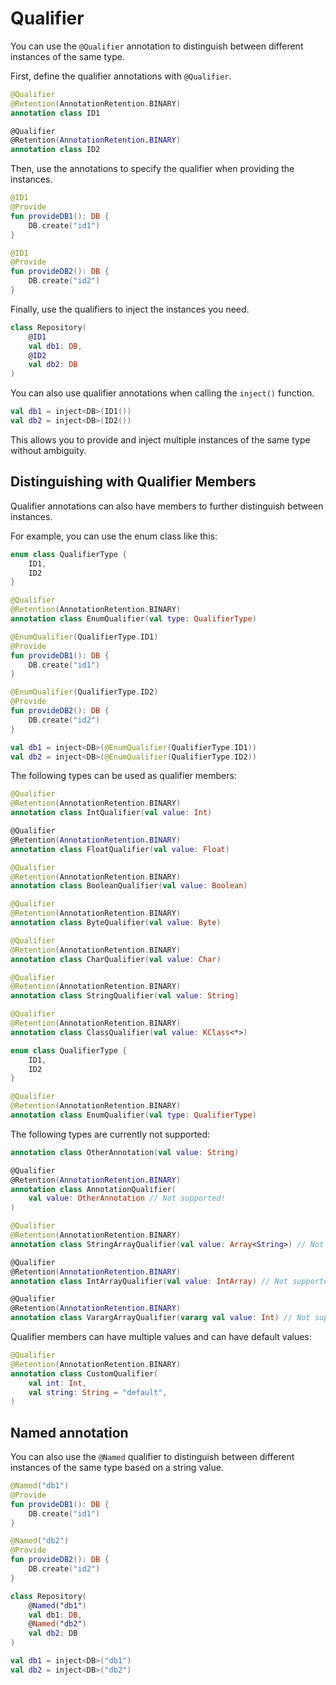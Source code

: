 
# Qualifier
You can use the `@Qualifier` annotation to distinguish between different instances of the same type.

First, define the qualifier annotations with `@Qualifier`.

```kotlin
@Qualifier
@Retention(AnnotationRetention.BINARY)
annotation class ID1

@Qualifier
@Retention(AnnotationRetention.BINARY)
annotation class ID2
```

Then, use the annotations to specify the qualifier when providing the instances.

```kotlin
@ID1
@Provide
fun provideDB1(): DB {
    DB.create("id1")
}

@ID1
@Provide
fun provideDB2(): DB {
    DB.create("id2")
}
```

Finally, use the qualifiers to inject the instances you need.

```kotlin
class Repository(
    @ID1
    val db1: DB,
    @ID2
    val db2: DB
)
```

You can also use qualifier annotations when calling the `inject()` function.

```kotlin
val db1 = inject<DB>(ID1())
val db2 = inject<DB>(ID2())
```

This allows you to provide and inject multiple instances of the same type without ambiguity.

## Distinguishing with Qualifier Members
Qualifier annotations can also have members to further distinguish between instances.

For example, you can use the enum class like this:

```kotlin
enum class QualifierType {
    ID1,
    ID2
}

@Qualifier
@Retention(AnnotationRetention.BINARY)
annotation class EnumQualifier(val type: QualifierType)
```
```kotlin
@EnumQualifier(QualifierType.ID1)
@Provide
fun provideDB1(): DB {
    DB.create("id1")
}

@EnumQualifier(QualifierType.ID2)
@Provide
fun provideDB2(): DB {
    DB.create("id2")
}
```
```kotlin
val db1 = inject<DB>(@EnumQualifier(QualifierType.ID1))
val db2 = inject<DB>(@EnumQualifier(QualifierType.ID2))
```

The following types can be used as qualifier members:

<Tabs>
  <TabItem value="number" label="Number" default>

```kotlin
@Qualifier
@Retention(AnnotationRetention.BINARY)
annotation class IntQualifier(val value: Int)

@Qualifier
@Retention(AnnotationRetention.BINARY)
annotation class FloatQualifier(val value: Float)
```

  </TabItem>
  <TabItem value="boolean" label="Boolean">

```kotlin
@Qualifier
@Retention(AnnotationRetention.BINARY)
annotation class BooleanQualifier(val value: Boolean)
```

  </TabItem>
  <TabItem value="byte" label="Byte">

```kotlin
@Qualifier
@Retention(AnnotationRetention.BINARY)
annotation class ByteQualifier(val value: Byte)
```

  </TabItem>
  <TabItem value="char" label="Char">

```kotlin
@Qualifier
@Retention(AnnotationRetention.BINARY)
annotation class CharQualifier(val value: Char)
```

  </TabItem>
  <TabItem value="string" label="String">

```kotlin
@Qualifier
@Retention(AnnotationRetention.BINARY)
annotation class StringQualifier(val value: String)
```

  </TabItem>
  <TabItem value="kclass" label="KClass">

```kotlin
@Qualifier
@Retention(AnnotationRetention.BINARY)
annotation class ClassQualifier(val value: KClass<*>)
```

  </TabItem>
  <TabItem value="enums" label="Enums">

```kotlin
enum class QualifierType {
    ID1,
    ID2
}

@Qualifier
@Retention(AnnotationRetention.BINARY)
annotation class EnumQualifier(val type: QualifierType)
```

  </TabItem>
</Tabs>

The following types are currently not supported:

<Tabs>
  <TabItem value="annotations" label="Other annotations" default>

```kotlin
annotation class OtherAnnotation(val value: String)

@Qualifier
@Retention(AnnotationRetention.BINARY)
annotation class AnnotationQualifier(
    val value: OtherAnnotation // Not supported!
)
```

  </TabItem>
  <TabItem value="array" label="Array (including varargs)" default>

```kotlin
@Qualifier
@Retention(AnnotationRetention.BINARY)
annotation class StringArrayQualifier(val value: Array<String>) // Not supported!

@Qualifier
@Retention(AnnotationRetention.BINARY)
annotation class IntArrayQualifier(val value: IntArray) // Not supported!

@Qualifier
@Retention(AnnotationRetention.BINARY)
annotation class VarargArrayQualifier(vararg val value: Int) // Not supported!
```

  </TabItem>
</Tabs>

Qualifier members can have multiple values ​​and can have default values:

```kotlin
@Qualifier
@Retention(AnnotationRetention.BINARY)
annotation class CustomQualifier(
    val int: Int,
    val string: String = "default",
)
```

## Named annotation

You can also use the `@Named` qualifier to distinguish between different instances of the same type based on a string value.

```kotlin
@Named("db1")
@Provide
fun provideDB1(): DB {
    DB.create("id1")
}

@Named("db2")
@Provide
fun provideDB2(): DB {
    DB.create("id2")
}
```
```kotlin
class Repository(
    @Named("db1")
    val db1: DB,
    @Named("db2")
    val db2: DB
)
```
```kotlin
val db1 = inject<DB>("db1")
val db2 = inject<DB>("db2")
```
